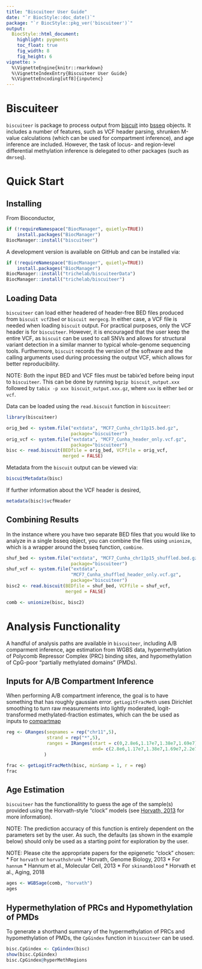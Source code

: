 ```yaml
---
title: "Biscuiteer User Guide"
date: "`r BiocStyle::doc_date()`"
package: "`r BiocStyle::pkg_ver('biscuiteer')`"
output:
  BiocStyle::html_document:
    highlight: pygments
    toc_float: true
    fig_width: 8
    fig_height: 6
vignette: >
  %\VignetteEngine{knitr::rmarkdown}
  %\VignetteIndexEntry{Biscuiteer User Guide}
  %\VignetteEncoding[utf8]{inputenc}
---
```


# Biscuiteer

`biscuiteer` is package to process output from
[biscuit](https://github.com/zwdzwd/biscuit) into
[bsseq](https://bioconductor.org/packages/bsseq) objects. It includes a number
of features, such as VCF header parsing, shrunken M-value calculations (which
can be used for compartment inference), and age inference are included. However,
the task of locus- and region-level differential methylation inference is
delegated to other packages (such as `dmrseq`).

# Quick Start

## Installing

From Bioconductor,
```r
if (!requireNamespace("BiocManager", quietly=TRUE))
    install.packages("BiocManager")
BiocManager::install("biscuiteer")
```

A development version is available on GitHub and can be installed via:
```r
if (!requireNamespace("BiocManager", quietly=TRUE))
    install.packages("BiocManager")
BiocManager::install("trichelab/biscuiteerData")
BiocManager::install("trichelab/biscuiteer")
```

## Loading Data

`biscuiteer` can load either headered of header-free BED files produced from
`biscuit vcf2bed` or `biscuit mergecg`. In either case, a VCF file is needed
when loading `biscuit` output. For practical purposes, only the VCF header is
for `biscuiteer`. However, it is encouraged that the user keep the entire VCF,
as `biscuit` can be used to call SNVs and allows for structural variant
detection in a similar manner to typical whole-genome sequencing tools.
Furthermore, `biscuit` records the version of the software and the calling
arguments used during processing the output VCF, which allows for better
reproducibility.

NOTE: Both the input BED and VCF files must be tabix'ed before being input to
`biscuiteer`. This can be done by running `bgzip biscuit_output.xxx` followed by
`tabix -p xxx biscuit_output.xxx.gz`, where `xxx` is either `bed` or `vcf`.

Data can be loaded using the `read.biscuit` function in `biscuiteer`:
```r
library(biscuiteer)

orig_bed <- system.file("extdata", "MCF7_Cunha_chr11p15.bed.gz",
                        package="biscuiteer")
orig_vcf <- system.file("extdata", "MCF7_Cunha_header_only.vcf.gz",
                        package="biscuiteer")
bisc <- read.biscuit(BEDfile = orig_bed, VCFfile = orig_vcf,
                     merged = FALSE)
```

Metadata from the `biscuit` output can be viewed via:
```r
biscuitMetadata(bisc)
```

If further information about the VCF header is desired,
```r
metadata(bisc)$vcfHeader
```

## Combining Results

In the instance where you have two separate BED files that you would like to
analyze in a single bsseq object, you can combine the files using `unionize`,
which is a wrapper around the bsseq function, `combine`.
```r
shuf_bed <- system.file("extdata", "MCF7_Cunha_chr11p15_shuffled.bed.gz",
                        package="biscuiteer")
shuf_vcf <- system.file("extdata",
                        "MCF7_Cunha_shuffled_header_only.vcf.gz",
                        package="biscuiteer")
bisc2 <- read.biscuit(BEDfile = shuf_bed, VCFfile = shuf_vcf,
                      merged = FALSE)

comb <- unionize(bisc, bisc2)
```

# Analysis Functionality

A handful of analysis paths are available in `biscuiteer`, including A/B
comparment inference, age estimation from WGBS data, hypermethylation of
Polycomb Repressor Complex (PRC) binding sites, and hypomethylation of
CpG-poor "partially methylated domains" (PMDs).

## Inputs for A/B Compartment Inference

When performing A/B compartment inference, the goal is to have something that
has roughly gaussian error. `getLogitFracMeth` uses Dirichlet smoothing to turn
raw measurements into lightly moderated, logit-transformed methylated-fraction
estimates, which can the be used as inputs to
[compartmap](https://bioconductor.org/packages/release/bioc/html/compartmap.html)

```r
reg <- GRanges(seqnames = rep("chr11",5),
               strand = rep("*",5),
               ranges = IRanges(start = c(0,2.8e6,1.17e7,1.38e7,1.69e7),
                                end= c(2.8e6,1.17e7,1.38e7,1.69e7,2.2e7))
              )

frac <- getLogitFracMeth(bisc, minSamp = 1, r = reg)
frac
```


## Age Estimation

`biscuiteer` has the functionalitity to guess the age of the sample(s) provided
using the Horvath-style "clock" models (see
[Horvath, 2013](https://genomebiology.biomedcentral.com/articles/10.1186/gb-2013-14-10-r115)
for more information).

NOTE: The prediction accuracy of this function is entirely dependent on the
parameters set by the user. As such, the defaults (as shown in the example
below) should only be used as a starting point for exploration by the user.

NOTE: Please cite the appropriate papers for the epigenetic "clock" chosen:
* For `horvath` or `horvathshrunk`
    * Horvath, Genome Biology, 2013
* For `hannum`
    * Hannum et al., Molecular Cell, 2013
* For `skinandblood`
    * Horvath et al., Aging, 2018

```r
ages <- WGBSage(comb, "horvath")
ages
```

## Hypermethylation of PRCs and Hypomethylation of PMDs

To generate a shorthand summary of the hypermethylation of PRCs and
hypomethylation of PMDs, the `CpGindex` function in `biscuiteer` can be used.

```r
bisc.CpGindex <- CpGindex(bisc)
show(bisc.CpGindex)
bisc.CpGindex@hyperMethRegions
```
